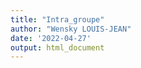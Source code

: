 ```yaml
---
title: "Intra_groupe"
author: "Wensky LOUIS-JEAN"
date: '2022-04-27'
output: html_document
---
```



```r

```

